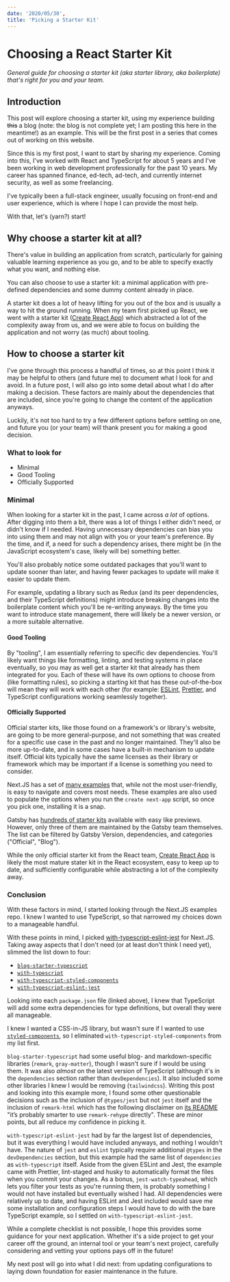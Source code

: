 ```yaml
---
date: '2020/05/30',
title: 'Picking a Starter Kit'
---
```


# Choosing a React Starter Kit

_General guide for choosing a starter kit (aka starter library, aka boilerplate) that's right for you and your team._

## Introduction

This post will explore choosing a starter kit, using my experience building ~~this~~ a blog (note: the blog is not complete yet; I am posting this here in the meantime!) as an example. This will be the first post in a series that comes out of working on this website.

Since this is my first post, I want to start by sharing my experience. Coming into this, I've worked with React and TypeScript for about 5 years and I've been working in web development professionally for the past 10 years. My career has spanned finance, ed-tech, ad-tech, and currently internet security, as well as some freelancing.

I've typically been a full-stack engineer, usually focusing on front-end and user experience, which is where I hope I can provide the most help.

With that, let's (yarn?) start!

## Why choose a starter kit at all?

There's value in building an application from scratch, particularly for gaining valuable learning experience as you go, and to be able to specify exactly what you want, and nothing else.

You can also choose to use a starter kit: a minimal application with pre-defined dependencies and some dummy content already in place.

A starter kit does a lot of heavy lifting for you out of the box and is usually a way to hit the ground running. When my team first picked up React, we went with a starter kit ([Create React App](https://github.com/facebook/create-react-app)) which abstracted a lot of the complexity away from us, and we were able to focus on building the application and not worry (as much) about tooling.

## How to choose a starter kit

I've gone through this process a handful of times, so at this point I think it may be helpful to others (and future me) to document what I look for and avoid. In a future post, I will also go into some detail about what I do after making a decision. These factors are mainly about the dependencies that are included, since you're going to change the content of the application anyways.

Luckily, it's not too hard to try a few different options before settling on one, and future you (or your team) will thank present you for making a good decision.

### What to look for

- Minimal
- Good Tooling
- Officially Supported

### Minimal

When looking for a starter kit in the past, I came across _a lot_ of options. After digging into them a bit, there was a lot of things I either didn't need, or didn't know if I needed. Having unnecessary dependencies can bias you into using them and may not align with you or your team's preference. By the time, and if, a need for such a dependency arises, there might be (in the JavaScript ecosystem's case, likely will be) something better.

You'll also probably notice some outdated packages that you'll want to update sooner than later, and having fewer packages to update will make it easier to update them.

For example, updating a library such as Redux (and its peer dependencies, and their TypeScript definitions) might introduce breaking changes into the boilerplate content which you'll be re-writing anyways. By the time you want to introduce state management, there will likely be a newer version, or a more suitable alternative.

#### Good Tooling

By "tooling", I am essentially referring to specific dev dependencies. You'll likely want things like formatting, linting, and testing systems in place eventually, so you may as well get a starter kit that already has them integrated for you. Each of these will have its own options to choose from (like formatting rules), so picking a starting kit that has these out-of-the-box will mean they will work with each other (for example: [ESLint](https://eslint.org/), [Prettier](https://prettier.io/), and TypeScript configurations working seamlessly together).

#### Officially Supported

Official starter kits, like those found on a framework's or library's website, are going to be more general-purpose, and not something that was created for a specific use case in the past and no longer maintained. They'll also be more up-to-date, and in some cases have a built-in mechanism to update itself. Official kits typically have the same licenses as their library or framework which may be important if a license is something you need to consider.

Next.JS has a set of [many examples](https://github.com/vercel/next.js/tree/master/examples) that, while not the most user-friendly, is easy to navigate and covers most needs. These examples are also used to populate the options when you run the `create next-app` script, so once you pick one, installing it is a snap.

Gatsby has [hundreds of starter kits](https://www.gatsbyjs.org/starters/?v=2) available with easy like previews. However, only three of them are maintained by the Gatsby team themselves. The list can be filtered by Gatsby Version, dependencies, and categories ("Official", "Blog").

While the only official starter kit from the React team, [Create React App](https://github.com/facebook/create-react-app) is likely the most mature stater kit in the React ecosystem, easy to keep up to date, and sufficiently configurable while abstracting a lot of the complexity away.

### Conclusion

With these factors in mind, I started looking through the Next.JS examples repo. I knew I wanted to use TypeScript, so that narrowed my choices down to a manageable handful.

With these points in mind, I picked [with-typescript-eslint-jest](https://github.com/vercel/next.js/tree/canary/examples/with-typescript-eslint-jest) for Next.JS. Taking away aspects that I don't need (or at least don't think I need yet), slimmed the list down to four:

- [`blog-starter-typescript`](https://github.com/vercel/next.js/blob/v9.4.4/examples/blog-starter-typescript/package.json)
- [`with-typescript`](https://github.com/vercel/next.js/blob/v9.4.4/examples/with-typescript/package.json)
- [`with-typescript-styled-components`](https://github.com/vercel/next.js/blob/v9.4.4/examples/with-typescript-styled-components/package.json)
- [`with-typescript-eslint-jest`](https://github.com/vercel/next.js/blob/v9.4.4/examples/with-typescript-eslint-jest/package.json)

Looking into each `package.json` file (linked above), I knew that TypeScript will add some extra dependencies for type definitions, but overall they were all manageable.

I knew I wanted a CSS-in-JS library, but wasn't sure if I wanted to use [`styled-components`](https://styled-components.com/), so I eliminated `with-typescript-styled-components` from my list first.

`blog-starter-typescript` had some useful blog- and markdown-specific libraries (`remark`, `gray-matter`), though I wasn't sure if I would be using them. It was also _almost_ on the latest version of TypeScript (although it's in the `dependencies` section rather than `devDependencies`). It also included some other libraries I knew I would be removing (`tailwindcss`). Writing this post and looking into this example more, I found some other questionable decisions such as the inclusion of `@types/jest` but not `jest` itself and the inclusion of `remark-html` which has the following disclaimer on [its README](https://github.com/remarkjs/remark-html) "it’s probably smarter to use `remark-rehype` directly". These are minor points, but all reduce my confidence in picking it.

`with-typescript-eslint-jest` had by far the largest list of dependencies, but it was everything I would have included anyways, and nothing I wouldn't have. The nature of `jest` and `eslint` typically require additional `@types` in the `devDependencies` section, but this example had the same list of `dependencies` as `with-typescript` itself. Aside from the given ESLint and Jest, the example came with Prettier, lint-staged and husky to automatically format the files when you commit your changes. As a bonus, `jest-watch-typeahead`, which lets you filter your tests as you're running them, is probably something I would not have installed but eventually wished I had. All dependencies were relatively up to date, and having ESLint and Jest included would save me some installation and configuration steps I would have to do with the bare TypeScript example, so I settled on `with-typescript-eslint-jest`.

While a complete checklist is not possible, I hope this provides some guidance for your next application. Whether it's a side project to get your career off the ground, an internal tool or your team's next project, carefully considering and vetting your options pays off in the future!

My next post will go into what I did next: from updating configurations to laying down foundation for easier maintenance in the future.
